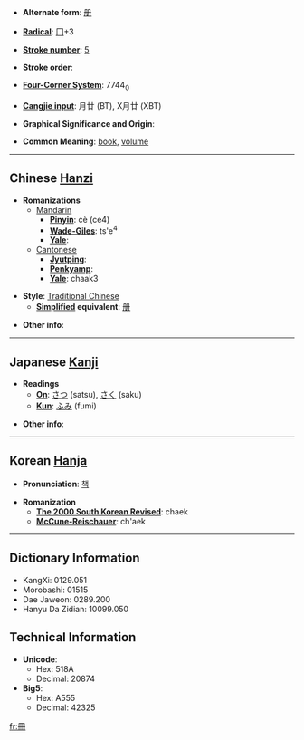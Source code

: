 * '''Alternate form''': [[册]]

* '''[[Wiktionary:Chinese radical index| Radical]]''': [[Wiktionary:Chinese radical index 冂|冂]]+3

* '''[[Wiktionary:Chinese total strokes index|Stroke number]]''': [[Wiktionary:Chinese total strokes index 5|5]]

* '''Stroke order''': 

* '''[[Wiktionary:Chinese four corner index|Four-Corner System]]''': 7744<sub>0</sub>

* '''[[Wiktionary:Chinese Cangjie index|Cangjie input]]''': 月廿 (BT), X月廿 (XBT)

* '''Graphical Significance and Origin''': 

* '''Common Meaning''': [[book]], [[volume]]

----

== Chinese [[Hanzi]] ==

* '''Romanizations'''
** [[Mandarin]]
*** '''[[Pinyin]]''': cè (ce4)
*** '''[[Wade-Giles]]''': ts'e<sup>4</sup>
*** '''[[Yale]]''': 
**[[Cantonese]]
***'''[[Jyutping]]''':
***'''[[Penkyamp]]''': 
***'''[[Yale]]''': chaak3

* '''Style''': [[Traditional Chinese]] 
** '''[[Simplified Chinese|Simplified]] equivalent''': [[册]]

* '''Other info''': 

----

== Japanese [[Kanji]] ==

* '''Readings'''
** '''[[On]]''': [[さつ]] (satsu), [[さく]] (saku)
** '''[[Kun]]''': [[ふみ]] (fumi)

* '''Other info''':  

----

== Korean [[Hanja]] ==

* '''Pronunciation''': [[책]]

* '''Romanization'''
** '''[[The 2000 South Korean Revised Romanization|The 2000 South Korean Revised]]''': chaek
** '''[[McCune-Reischauer]]''': ch'aek

----

== Dictionary Information ==

* KangXi: 0129.051
* Morobashi: 01515
* Dae Jaweon: 0289.200
* Hanyu Da Zidian: 10099.050

== Technical Information ==

* '''Unicode''':
** Hex: 518A
** Decimal: 20874
* '''Big5''':
** Hex: A555
** Decimal: 42325

[[fr:冊]]